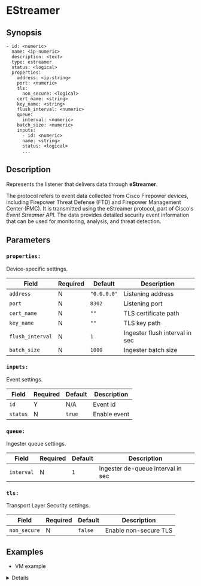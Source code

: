 
# EStreamer

## Synopsis

```ssml {5}
- id: <numeric>
  name: <ip-numeric>
  description: <text>
  type: estreamer
  status: <logical>
  properties:
    address: <ip-string>
    port: <numeric>
    tls:
      non_secure: <logical>
    cert_name: <string>
    key_name: <string>
    flush_interval: <numeric>
    queue:
      interval: <numeric>
    batch_size: <numeric>
    inputs:
      - id: <numeric>
      name: <string>
      status: <logical>
      ...
```

## Description

Represents the listener that delivers data through **eStreamer**.

The protocol refers to event data collected from Cisco Firepower devices, including Firepower Threat Defense (FTD) and Firepower Management Center (FMC). It is transmitted using the eStreamer protocol, part of Cisco's _Event Streamer API_. The data provides detailed security event information that can be used for monitoring, analysis, and threat detection.

## Parameters

<BasicConfig />

### `properties:`

Device-specific settings.

|Field|Required|Default|Description|
|---|---|---|---|
|`address`|N|`"0.0.0.0"`|Listening address|
|`port`|N|`8302`|Listening port|
|`cert_name`|N|`""`|TLS certificate path|
|`key_name`|N|`""`|TLS key path|
|`flush_interval`|N|`1`|Ingester flush interval in sec|
|`batch_size`|N|`1000`|Ingester batch size|

### `inputs:`

Event settings.

|Field|Required|Default|Description|
|---|---|---|---|
|`id`|Y|N/A|Event id|
|`status`|N|`true`|Enable event|

### `queue:`

Ingester queue settings.

|Field|Required|Default|Description|
|---|---|---|---|
|`interval`|N|`1`|Ingester de-queue interval in sec|

### `tls:`

Transport Layer Security settings.

|Field|Required|Default|Description|
|---|---|---|---|
|`non_secure`|N|`false`|Enable non-secure TLS|

## Examples

* VM example

<Details summary="Click to see">
```yaml
devices:
  - id: 324342342
    name: 127.0.0.1
    description: estreamer
    type: estreamer
    status: false
    properties:
      address: "0.0.0.0"
      port: 8302
      tls:
        non_secure: false
      cert_name: ""
      key_name: ""
      reuse: false
      flush_interval: 1
      queue:
        interval: 1
      batch_size: 1000
      inputs:
        - id: 102
          name: eStreamer Connection Events
          status: true
        - id: 103
          name: eStreamer File Events
          status: true
        - id: 104
          name: eStreamer Malware Events
          status: true
        - id: 106
          name: eStreamer Intrusion Events
          status: true
```
</Details>
